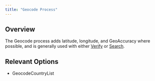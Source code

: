 ```yaml
---
title: "Geocode Process"
---
```


## Overview

The Geocode process adds latitude, longitude, and GeoAccuracy where possible, and is generally used with either [Verify](/available-processes/verify-process/) or [Search](/available-processes/search-process/).

## Relevant Options

- GeocodeCountryList

